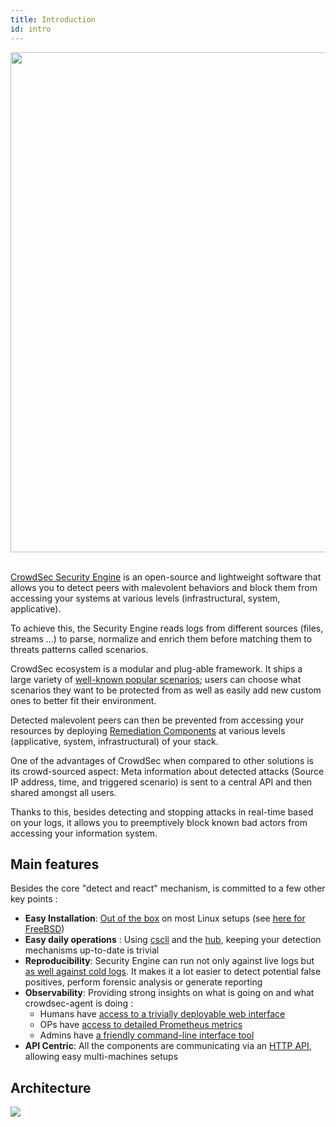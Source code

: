 ```yaml
---
title: Introduction
id: intro
---
```




<div style={{display: 'flex'}}>
    <div style={{textAlign: 'center', flex: '1'}}>
    <img width="800" height="auto" src={useBaseUrl('/img/crowdsec_ecosystem.png')} />
    </div>
</div>
&nbsp;
&nbsp;

[CrowdSec Security Engine](https://github.com/crowdsecurity/crowdsec) is an open-source and lightweight software that allows you to detect peers with malevolent behaviors and block them from accessing your systems at various levels (infrastructural, system, applicative).

To achieve this, the Security Engine reads logs from different sources (files, streams ...) to parse, normalize and enrich them before matching them to threats patterns called scenarios. 

CrowdSec ecosystem is a modular and plug-able framework. It ships a large variety of [well-known popular scenarios](https://hub.crowdsec.net/browse/#configurations); users can choose what scenarios they want to be protected from as well as easily add new custom ones to better fit their environment.

Detected malevolent peers can then be prevented from accessing your resources by deploying [Remediation Components](https://hub.crowdsec.net/browse/#bouncers) at various levels (applicative, system, infrastructural) of your stack.

One of the advantages of CrowdSec when compared to other solutions is its crowd-sourced aspect: Meta information about detected attacks (Source IP address, time, and triggered scenario) is sent to a central API and then shared amongst all users.

Thanks to this, besides detecting and stopping attacks in real-time based on your logs, it allows you to preemptively block known bad actors from accessing your information system.

## Main features

Besides the core "detect and react" mechanism, is committed to a few other key points :

 - **Easy Installation**: [Out of the box](/getting_started/install.mdx) on most Linux setups (see [here for FreeBSD](/getting_started/install_freebsd.md))
 - **Easy daily operations** : Using [cscli](/cscli/cscli.md) and the [hub](http://hub.crowdsec.net), keeping your detection mechanisms up-to-date is trivial
 - **Reproducibility**: Security Engine can run not only against live logs but [as well against cold logs](/user_guides/replay_mode.md). It makes it a lot easier to detect potential false positives, perform forensic analysis or generate reporting
 - **Observability**: Providing strong insights on what is going on and what crowdsec-agent is doing :
    - Humans have [access to a trivially deployable web interface](/observability/dashboard.md)
    - OPs have [access to detailed Prometheus metrics](/observability/prometheus.md)
    - Admins have [a friendly command-line interface tool](/observability/cscli.md)
  - **API Centric**: All the components are communicating via an [HTTP API](/local_api/intro.md), allowing easy multi-machines setups


## Architecture


<div style={{display: 'flex'}}>
    <div style={{textAlign: 'center', flex: '1'}}>
    <img src={useBaseUrl('/img/crowdsec_architecture.png')}></img>
    </div>
</div>

